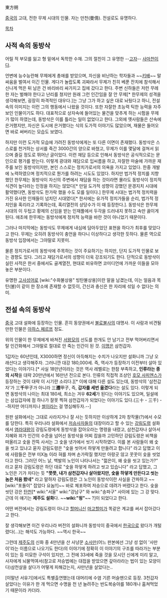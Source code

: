 東方朔

[[중국]]의 고대, 전한 무제 시대의 인물. 자는 만천(曼倩). 전설로도 유명하다.

[[목차]]
== 사적 속의 동방삭 ==
어릴 적 부모를 잃고 형 밑에서 독학한 수재. 그의 절친이 그 유명한 --[[고자]]-- [[사마천]]이다.

언변에 능수능란해 무제에게 총애를 받았으며, 자신을 비난하는 학자들과 ~~[[키배]]~~ 말싸움을 벌여서 이긴 인물. 게다가 놀랍도록 괴짜라서 무제가 친히 베푼 잔치에 참석해서 신나게 먹은 뒤 남은 건 바리바리 싸가지고 집에 갔다고 한다. 주변 신하들은 저런 무례한 자는 벌해야 한다고 난리를 쳤지만 원래 그런 인간임을 잘 안 무제[* 한무제의 성격을 생각해보면, 굉장히 파격적인 대우다.]는 그냥 그가 하고 싶은 대로 놔뒀다고 하니, 전설 속의 이미지는 이런 그의 행동에서 나왔을 것이다. 또한 자잘한 초능력 틱한 능력을 자주 보인 인물이기도 하다. 대표적으로 상자속에 들어있는 물건을 맞추게 하는 시험을 무제가 많이 하였는데, 동방삭은 이를 틀리는 일이 없었다고 한다. 그외에 옛사람들은 산속에 은거했지만, 자신은 도시에 은거했다는 식의 도가적 이야기도 많았으며, 재물은 들어오면 바로 써버리는 모습도 보였다.

하지만 이런 도가적 모습에 가려진 동방삭에게는 또 다른 이면이 존재했다. 동방삭은 스스로를 천거하는 상서를 죽간 3000간의 양으로 바쳤고, 무제가 이를 몇달에 걸쳐서 읽으며 즐길 정도로 뛰어난 글이었다. 이런 재담 등으로 인해서 동방삭은 공식적으로는 문인으로 평가를 받는다. 
이렇게 광대와 재담으로 입씨름을 하고, 자잘한 마술에 가까운 재주를 보인 동방삭이지만, 본인 스스로는 정치가로서의 의욕을 가지고 있었다. 한중 개발에 노력하였으며 정치적으로 뭔가를 하려는 시도도 있었다. 하지만 법가적 정치를 지향했던 한무제는 동방삭이 자신의 주변에서 재담을 하는 것이라면 몰라도 동방삭이 정치적 식견이 높다라는 인정을 하지는 않았다[* 만일 도가적 성향이 강했던 문경지치 시대에 활약했다면, 동방삭도 한가락 했을 수도 모를 일이다.] 한무제 시대는 법가적 정치력을 가진 유사한 인재들이 넘치던 시대였다[* 한서에는 유가적 정치가들을 순리, 법가적 정치인을 혹리라고 기록하는데, 혹리열전의 상당수가 이 때 등장한다.]. 동방삭은 한무제 시대의 이 두텁고 황제의 신임을 받는 인재풀에서 두각을 드러내지 못하고 속만 끓이게 된다. 애초에 한무제는 동방삭에게 정치적 능력을 바란 것이 아니었기 때문이다.   

그러나 마지막에는 동방삭도 무제에게 내심에 담아두었던 표현을 하다가 최후를 맞았다고 한다. 무제는 오히려 동방삭이 충언을 하다니 이상하다고 생각한 듯하다. 물론 역으로 동방삭 입장에서는 그야말로 지못미. 

물론 정치가로서의 동방삭에 주목하는 것이 주요하기는 하지만, 단지 도가적 인물로 보는 경향도 있다. 그리고 재담가로서의 성향이 더욱 강조되기도 한다. 단적으로 동방삭이 실린 사적은 한서 중에서도 골계열전, 현대로 비유하면 코미디언에 가까운 이들을 모아놓은 부분이다. 

유명한 [[고사성어]]로 [wiki:"수화불상용" 빙탄불상용]이란 말을 남겼는데, 이는 얼음과 목탄(불)이 같이 한 장소에 존재할 수 없듯이, 간신과 충신은 한 자리에 섞일 수 없다는 의미.

== 전설 속의 동방삭 ==
[[중국]] 고대 설화에 등장하는 인물. 흔히 동양권에서 [[불로불사]]의 대명사. 이 사람과 비견될 만한 인물은 [[아하스 페르쯔]] 정도.

위의 인물이 한 무제에게 바쳐진 [[서왕모]]의 선도를 한개도 안 남기고 전부 먹어버리면서 탈 인간화해서 그야말로 절대로 안 죽는 인간이 된 것. [[이명]]은 삼천갑자.

1갑자는 60년인데, X3000하면 정신이 아득해지는 수치가 나오지만 설화니까 그냥 오래산다고 생각해주자. 그러니깐 대강 180,000세. 즉, 역사가 등장하기 이전부터 살아 있었다는 이야기다.[* 사실 18만년이라는 것은 역사 레벨로는 한참 부족하고, '''인류라는 종의 시작'''을 대략 20만년에서 16만년 전으로 본다. 인류의 직접적 조상인 [[호모 사피엔스]]가 등장하는 것이 대략 이 시기란 소리다.][* 이에 대해 다른 설도 있는데, 동방삭의 '삼천갑자'가 三'''千'''甲子가 아니라 三'''遷'''甲子, 즉, '''갑자를 세번 옮겼다'''라는 설도 있다. 이렇게 되면 동방삭의 나이는 최대 180세, 최소는 겨우 '''62세'''가 된다는 이야기도 있으며, 일설에는 삼십갑자에 점 하나가 잘못 찍혀 삼천갑자가 되었다는 이야기도 있다.(三十 - 三千) --하지만 어디까지나 [[썰]]이라는 걸 명심해두자.--]

원판 설화에서는 그대로 사라지거나 잘 사는 듯하지만 이상하게 2차 창작물(?)에서 수모를 당한다. 특히 우리나라 설화에서 [[저승사자]]들의 대장이라고 할 수 있는 [[강림도령]] 설화에서 [[염라대왕]]이 강림도령에게 동방삭을 잡아오라는 명령을 내렸고, 삼천갑자나 살아서 지혜와 꾀가 인간의 수준을 넘어선 동방삭을 어찌 잡을까 고민하던 강림도령은 비책을 떠올리고 숯을 잔뜩 사서는 그 숯을 냇가에서 씻기 시작하였다. 이를 본 사람들이 왜 숯을 씻고 있냐고 묻자 강림도령은 "숯을 씻어서 하얗게 만들려고 합니다" 라고 답했고 이에 사람들은 전부 미X놈 이라 혀를 차며 손가락질 했지만 아랑곳 않고 꿋꿋이 숯을 씻었다고 한다. 그러던 어느 날, 백발의 노인이 나타나서는 "젊은이, 왜 숯을 씻고 있는가?" 라고 묻자 강림도령은 하던 대로 "숯을 하얗게 하려고 씻고 있습니다" 라고 답했고, 그 노인은 기가 차다는 듯 '''"쯧쯧, 내가 삼천갑자나 살아왔지만, 숯을 하얗게 만든다고 씻는 놈은 처음 봤네"''' 라고 말하자 강림도령은 그 노인이 동방삭이란 사실을 간파하고 ~~[wiki:"포돌이" 잡았다 요놈!!]~~ 바로 체포하여 저승으로 데려가 버렸다고 한다. 숯을 씻던 강은 [[탄천]][* wiki:"서울" wiki:"강남구" 와 wiki:"송파구" 사이에 있는 그 강 맞다. 근데 이 얘기는 '''제주도 설화'''다. ~~'''wiki:"읭"'''~~ ?]이 되었다고 한다.

어떤 버전에서는 강림도령이 아니고 [[할머니]][[신]] [[마고할미]]가 똑같은 계교를 써서 잡아갔다고 한다.

잘 생각해보면 이건 우리나라 버전의 설화니까 동방삭이 중국에서 [[한국]]으로 왔다가 개털렸다(…)는 해석도 가능하다. ~~역시 한국~~

그런데 [[제주도]]의 신화 중 4만년을 산 사냥꾼 [[소사만]](어느 판본에선 그냥 성 없이 '사만이'라는 이름으로 나오기도 한다)의 이야기에 정확히 이 이야기의 구조를 따라가는 부분이 있는 등 미묘한 구석이 있지만, 그 전에 33세에 죽을 것을 모시던 신에게 미리 알고, 사자에게 뇌물먹여서(참고로 저승법에는 대접을 받았으면 갚아라라는 법이 있는 모양이다)삼천살을 살다가 어떻게 피해갔는지, 사만년을 살았다는..

[이말년 서유기]에서도 특별출연했는데 대머리에 수염 기른 머슬맨으로 등장. 3천갑자 살았다는 이유가 한 개 먹으면 수명을 천 년 늘려주는 반도복숭아를 180개나 훔쳐먹었기 때문이라 카더라.
